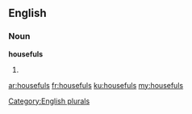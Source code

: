==English==

===Noun===
'''housefuls'''

# {{plural of|houseful}}

[[Category:English plurals]]

[[ar:housefuls]]
[[fr:housefuls]]
[[ku:housefuls]]
[[my:housefuls]]